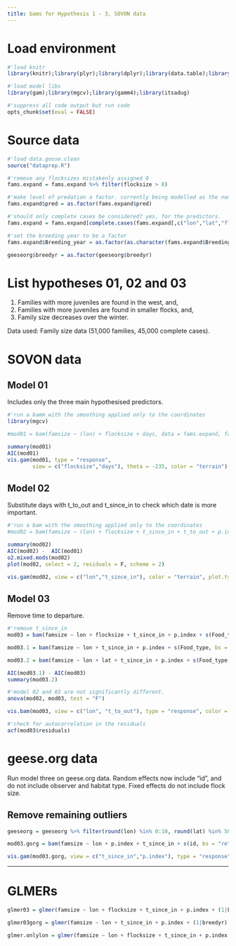 ```yaml
---
title: bams for Hypothesis 1 - 3, SOVON data
---
```


# Load environment

```r
#'load knitr
library(knitr);library(plyr);library(dplyr);library(data.table);library(purrr);library(ggplot2)

#'load model libs
library(gam);library(mgcv);library(gamm4);library(itsadug)

#'suppress all code output but run code
opts_chunk$set(eval = FALSE)
```

# Source data

```r
#'load data.goose.clean
source("dataprep.R")

#'remove any flocksizes mistakenly assigned 0
fams.expand = fams.expand %>% filter(flocksize > 0)

#'make level of predation a factor. currently being modelled as the numeric value p.index
fams.expand$pred = as.factor(fams.expand$pred)

#'should only complete cases be considered? yes, for the predictors.
fams.expand = fams.expand[complete.cases(fams.expand[,c("lon","lat","flocksize","famsize","Breeding_year","p.index","days","t_to_out","t_since_in","durwinter")]),]
```

```r
#'set the breeding year to be a factor
fams.expand$Breeding_year = as.factor(as.character(fams.expand$Breeding_year))

geeseorg$breedyr = as.factor(geeseorg$breedyr)
```

# List hypotheses 01, 02 and 03

1. Families with more juveniles are found in the west, and, 
2. Families with more juveniles are found in smaller flocks, and,
3. Family size decreases over the winter.

Data used: Family size data (51,000 families, 45,000 complete cases).

# SOVON data

## Model 01
Includes only the three main hypothesised predictors.

```r
#'run a bamm with the smoothing applied only to the coordinates
library(mgcv)

#mod01 = bam(famsize ~ (lon) + flocksize + days, data = fams.expand, family = "poisson")
```

```r
summary(mod01)
AIC(mod01)
vis.gam(mod01, type = "response",
        view = c("flocksize","days"), theta = -235, color = "terrain")
```

## Model 02

Substitute days with t_to_out and t_since_in to check which date is more important.

```r
#'run a bam with the smoothing applied only to the coordinates
#mod02 = bam(famsize ~ (lon) + flocksize + t_since_in + t_to_out + p.index + s(Food_type, bs = "re") + s(Observer, bs = "re") + s(Breeding_year, bs = "re"), data = fams.expand, family = "poisson")
```

```r
summary(mod02)
AIC(mod02) -  AIC(mod01)
o2.mixed.mods(mod02)
plot(mod02, select = 2, residuals = F, scheme = 2)

vis.gam(mod02, view = c("lon","t_since_in"), color = "terrain", plot.type = "persp", type = "response", theta = -235)
```

## Model 03
Remove time to departure.

```r
#'remove t_since_in
mod03 = bam(famsize ~ lon + flocksize + t_since_in + p.index + s(Food_type, bs = "re") + s(Observer, bs = "re") + s(Breeding_year, bs = "re"), data = fams.expand, family = "poisson")

mod03.1 = bam(famsize ~ lon + t_since_in + p.index + s(Food_type, bs = "re") + s(Observer, bs = "re") + s(Breeding_year, bs = "re"), data = fams.expand, family = "poisson")

mod03.2 = bam(famsize ~ lon + lat + t_since_in + p.index + s(Food_type, bs = "re") + s(Observer, bs = "re") + s(Breeding_year, bs = "re"), data = fams.expand, family = "poisson")
```

```r
AIC(mod03.1) - AIC(mod03)
summary(mod03.2)

#'model 02 and 03 are not significantly different.
anova(mod02, mod03, test = "F")
```

```r
vis.bam(mod03, view = c("lon", "t_to_out"), type = "response", color = "terrain", theta = -45)

#'check for autocorrelation in the residuals
acf(mod03$residuals)
```

# geese.org data
Run model three on geese.org data. Random effects now include "id", and do not include observer and habitat type. Fixed effects do not include flock size.

## Remove remaining outliers

```r
geeseorg = geeseorg %>% filter(round(lon) %in% 0:10, round(lat) %in% 50:56)
```


```r
mod03.gorg = bam(famsize ~ lon + p.index + t_since_in + s(id, bs = "re") + s(breedyr, bs = "re"), data = geeseorg, family = poisson, na.action = na.exclude)
```

```r
vis.gam(mod03.gorg, view = c("t_since_in","p.index"), type = "response", plot.type = "contour", color = "terrain", main = "famsize: geese.org: days ~ lon")
```

---

# GLMERs

```r
glmer03 = glmer(famsize ~ lon + flocksize + t_since_in + p.index + (1|Food_type) + (1|Observer) + (1|Breeding_year), data = fams.expand, family = "poisson")
```

```r
glmer03gorg = glmer(famsize ~ lon + t_since_in + p.index + (1|breedyr) + (1|id), data = geeseorg, family = "poisson")
```

```r
glmer.onlylon = glmer(famsize ~ lon + flocksize + t_since_in + p.index + (1|Food_type) + (1|Observer) + (1|Breeding_year), data = fams.expand, family = "poisson")
```


